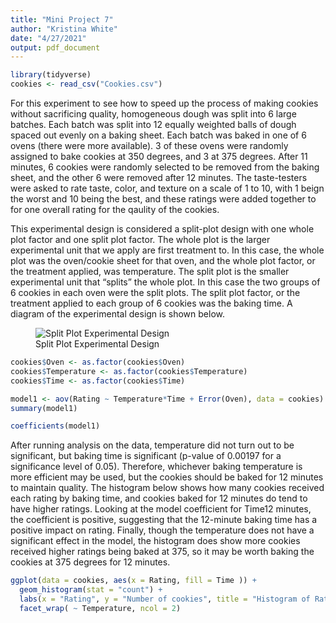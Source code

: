 ---
title: "Mini Project 7"
author: "Kristina White"
date: "4/27/2021"
output: pdf_document
---

```{r, echo=FALSE, warning=FALSE, message=FALSE}
library(tidyverse)
cookies <- read_csv("Cookies.csv")

```

For this experiment to see how to speed up the process of making cookies without sacrificing quality, homogeneous dough was split into 6 large batches.  Each batch was split into 12 equally weighted balls of dough spaced out evenly on a baking sheet.  Each batch was baked in one of 6 ovens (there were more available).  3 of these ovens were randomly assigned to bake cookies at 350 degrees, and 3 at 375 degrees.  After 11 minutes, 6 cookies were randomly selected to be removed from the baking sheet, and the other 6 were removed after 12 minutes. The taste-testers were asked to rate taste, color, and texture on a scale of 1 to 10, with 1 beign the worst and 10 being the best, and these ratings were added together to for one overall rating for the qaulity of the cookies.  

This experimental design is considered a split-plot design with one whole plot factor and one split plot factor.  The whole plot is the larger experimental unit that we apply are first treatment to.  In this case, the whole plot was the oven/cookie sheet for that oven, and the whole plot factor, or the treatment applied, was temperature.  The split plot is the smaller experimental unit that "splits" the whole plot.  In this case the two groups of 6 cookies in each oven were the split plots.  The split plot factor, or the treatment applied to each group of 6 cookies was the baking time.  A diagram of the experimental design is shown below.

![Split Plot Experimental Design]("C:/Users/klwhi/OneDrive/Pictures/Saved Pictures/splitplot.jpg")




```{r, echo=FALSE, warning=FALSE, message=FALSE}
cookies$Oven <- as.factor(cookies$Oven)
cookies$Temperature <- as.factor(cookies$Temperature)
cookies$Time <- as.factor(cookies$Time)

model1 <- aov(Rating ~ Temperature*Time + Error(Oven), data = cookies)
summary(model1)
```

```{r, echo=FALSE, warning=FALSE, message=FALSE}
coefficients(model1)

```




After running analysis on the data, temperature did not turn out to be significant, but baking time is significant (p-value of 0.00197 for a significance level of 0.05).  Therefore, whichever baking temperature is more efficient may be used, but the cookies should be baked for 12 minutes to maintain quality.  The histogram below shows how many cookies received each rating by baking time, and cookies baked for 12 minutes do tend to have higher ratings.  Looking at the model coefficient for Time12 minutes, the coefficient is positive, suggesting that the 12-minute baking time has a positive impact on rating. Finally, though the temperature does not have a significant effect in the model, the histogram does show more cookies received higher ratings being baked at 375, so it may be worth baking the cookies at 375 degrees for 12 minutes.   



```{r, echo=FALSE, warning=FALSE, message=FALSE}
ggplot(data = cookies, aes(x = Rating, fill = Time )) + 
  geom_histogram(stat = "count") + 
  labs(x = "Rating", y = "Number of cookies", title = "Histogram of Rating")+
  facet_wrap( ~ Temperature, ncol = 2)
```





